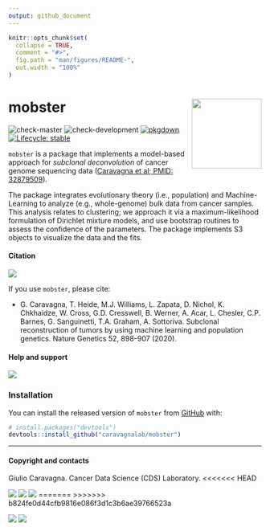 ```yaml
---
output: github_document
---
```


```r
knitr::opts_chunk$set(
  collapse = TRUE,
  comment = "#>",
  fig.path = "man/figures/README-",
  out.width = "100%"
)
```

# mobster <a href='https://caravagnalab.github.io/mobster'><img src='man/figures/logo.png' align="right" height="139" /></a>

<!-- badges: start -->
![check-master](https://github.com/caravagnalab/mobster/workflows/check-master/badge.svg?branch=master)
![check-development](https://github.com/caravagnalab/mobster/workflows/check-development/badge.svg?branch=development)
[![pkgdown](https://github.com/caravagnalab/mobster/actions/workflows/pkgdown.yaml/badge.svg)](https://github.com/caravagnalab/mobster/actions/workflows/pkgdown.yaml)
[![Lifecycle: stable](https://img.shields.io/badge/lifecycle-stable-brightgreen.svg)](https://www.tidyverse.org/lifecycle/#stable)
<!-- badges: end -->

`mobster` is a package that implements a model-based  approach for _subclonal deconvolution_ of cancer genome sequencing data ([Caravagna et al; PMID: 32879509](https://www.nature.com/articles/s41588-020-0675-5#:~:text=Subclonal%20reconstruction%20methods%20based%20on,and%20infer%20their%20evolutionary%20history.&text=We%20present%20a%20novel%20approach,learning%20with%20theoretical%20population%20genetics.)).


The package integrates evolutionary theory (i.e., population) and Machine-Learning to analyze (e.g., whole-genome) bulk data from cancer samples. This analysis relates to clustering; we approach it via a maximum-likelihood formulation of Dirichlet mixture models, and use bootstrap routines to assess the confidence of the parameters. The package implements S3 objects to visualize the data and the fits.


#### Citation

[![](https://img.shields.io/badge/doi-10.1038/s41588--020--0675--5-red.svg)](https://doi.org/10.1038/s41588-020-0675-5)

If you use `mobster`, please cite:

* G. Caravagna, T. Heide, M.J. Williams, L. Zapata, D. Nichol, K. Chkhaidze, W. Cross, G.D. Cresswell, B. Werner, A. Acar, L. Chesler, C.P. Barnes, G. Sanguinetti, T.A. Graham, A. Sottoriva. Subclonal reconstruction of tumors by using machine learning and population genetics. Nature Genetics 52, 898–907 (2020).

#### Help and support

[![](https://img.shields.io/badge/GitHub%20Pages-https://caravagnalab.github.io/mobster/-steelblue.svg)](https://caravagnalab.github.io/mobster)

### Installation

You can install the released version of `mobster` from
[GitHub](https://github.com/) with:

``` r
# install.packages("devtools")
devtools::install_github("caravagnalab/mobster")
```

-----

#### Copyright and contacts

Giulio Caravagna. Cancer Data Science (CDS) Laboratory.
<<<<<<< HEAD

[![](https://img.shields.io/badge/Email-gcaravagn@gmail.com-steelblue.svg)](mailto:gcaravagn@gmail.com)
[![](https://img.shields.io/badge/CDS%20Lab%20Github-caravagnalab-seagreen.svg)](https://github.com/caravagnalab)
[![](https://img.shields.io/badge/CDS%20Lab%20webpage-https://www.caravagnalab.org/-red.svg)](https://www.caravagnalab.org/)
=======
>>>>>>> b824fe0d44cfb9816e086f3d1c3b6ae39766523a

[![](https://img.shields.io/badge/CDS%20Lab%20Github-caravagnalab-seagreen.svg)](https://github.com/caravagnalab)
[![](https://img.shields.io/badge/CDS%20Lab%20webpage-https://www.caravagnalab.org/-red.svg)](https://www.caravagnalab.org/)
